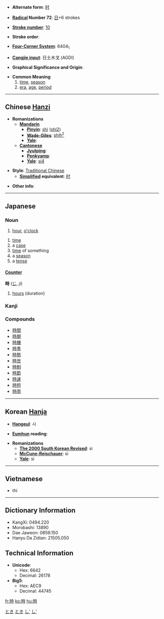 * '''Alternate form''': [[时]]

* '''[[Wiktionary:Chinese radical index| Radical]] Number 72''': [[Wiktionary:Chinese radical index 日|日]]+6 strokes

* '''[[Wiktionary:Chinese total strokes index|Stroke number]]''': [[Wiktionary:Chinese total strokes index 10|10]]

* '''Stroke order''': 

* '''[[Wiktionary:Chinese four corner index|Four-Corner System]]''': 6404<sub>1</sub>

* '''[[Wiktionary:Chinese Cangjie index|Cangjie input]]''': 日土木戈 (AGDI)

* '''Graphical Significance and Origin''': 

* '''Common Meaning'''
*#[[time]], [[season]]
*# [[era]], [[age]], [[period]]

----

== Chinese [[Hanzi]] ==

* '''Romanizations'''
** '''[[Mandarin]]'''
*** '''[[Pinyin]]''': [[shí]] ([[shi2]])
*** '''[[Wade-Giles]]''': [[shih2|shih<sup>2</sup>]]
*** '''[[Yale]]''': 
** '''[[Cantonese]]'''
*** '''[[Jyutping]]''':
*** '''[[Penkyamp]]''': 
*** '''[[Yale]]''': [[si4]]

* '''Style''': [[Traditional Chinese]] 
** '''[[Simplified Chinese|Simplified]] equivalent''': [[时]]

* '''Other info''': 

----

==Japanese==
[[Category:1000_Japanese_basic_words|とき]]
[[Category:Japanese language|とき]]
===Noun===
{{janoun|じ|ji}}
# [[hour]], [[o'clock]]
{{janoun|とき|toki}}
# [[time]]
# a [[case]]
# [[time]] of something
# a [[season]]
# a [[tense]]

====[[助数詞|Counter]]====
'''時''' ([[じ]], ''ji'')

# [[hour]]s (duration)


===Kanji===
{{kanji|[[じ]] (''ji''), [[し]] (''shi'')|[[とき]] (''toki''), [[これ]] (''kore'')}}

===Compounds===
*[[時間]]
*[[時期]]
*[[時機]]
*[[時季]]
*[[時勢]]
*[[時世]]
*[[時制]]
*[[時節]]
*[[時速]]
*[[時短]]
*[[時雨]]

[[Category:ja:Time|し']]
[[Category:Japanese counters|し']]
----

== Korean [[Hanja]] ==

* '''[[Hangeul]]''': 시

* '''[[Eumhun]] reading''': 

* '''Romanizations'''
** '''[[The 2000 South Korean Revised Romanization|The 2000 South Korean Revised]]''': si
** '''[[McCune-Reischauer]]''': si
** '''[[Yale]]''': si

----

==Vietnamese==
*thì

----

== Dictionary Information ==

* KangXi: 0494.220
* Morobashi: 13890
* Dae Jaweon: 0859.150
* Hanyu Da Zidian: 21505.050

== Technical Information ==

* '''Unicode''':
** Hex: 6642
** Decimal: 26178
* '''Big5''':
** Hex: AEC9
** Decimal: 44745

[[fr:時]]
[[ko:時]]
[[hu:時]]
